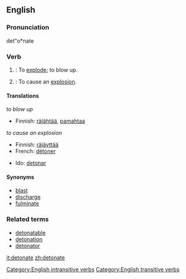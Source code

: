 ==English==

===Pronunciation===
det"o*nate

===Verb===
{{en-infl-reg-other-e|detonat|e}}

# {{intransitive}}: To [[explode]]; to blow up.
# {{transitive}}: To cause an [[explosion]].

====Translations====
''to blow up''
*Finnish: [[räjähtää]], [[pamahtaa]]

''to cause an explosion''
{{top}}
*Finnish: [[räjäyttää]]
*French: [[détoner]]
{{mid}}
*Ido: [[detonar]]
{{bottom}}

====Synonyms====
*[[blast]]
*[[discharge]]
*[[fulminate]]

===Related terms===
* [[detonatable]]
* [[detonation]]
* [[detonator]]

[[Category:English intransitive verbs]]
[[Category:English transitive verbs]]

[[it:detonate]]
[[zh:detonate]]